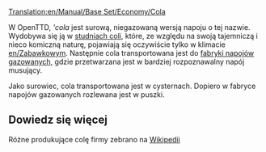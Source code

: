 [[Translation:en/Manual/Base Set/Economy/Cola]]

{{pl/Ładunek|name=Cola
|image=ColaWells.png
|produced=[[pl/Manual/Base Set/Economy/Studnia coli|Studnia coli]]
|accepted=[[pl/Manual/Base Set/Economy/Fabryka napojów gazowanych|Fabryka napojów gazowanych]]
}}
W OpenTTD, '''cola'' jest surową, niegazowaną wersją napoju o tej nazwie. Wydobywa się ją w [[pl/Manual/Base Set/Economy/Studnia coli|studniach coli]], które, ze względu na swoją tajemniczą i nieco komiczną naturę, pojawiają się oczywiście tylko w klimacie [[en/Zabawkowy]]m. Następnie cola transportowana jest do [[pl/Manual/Base Set/Economy/Fabryka napojów gazowanych|fabryki napojów gazowanych]], gdzie przetwarzana jest w bardziej rozpoznawalny napój musujący.

Jako surowiec, cola transportowana jest w cysternach. Dopiero w fabryce napojów gazowanych rozlewana jest w puszki.

==Dowiedz się więcej==

Różne produkujące colę firmy zebrano na [https://pl.wikipedia.org/wiki/Cola Wikipedii]